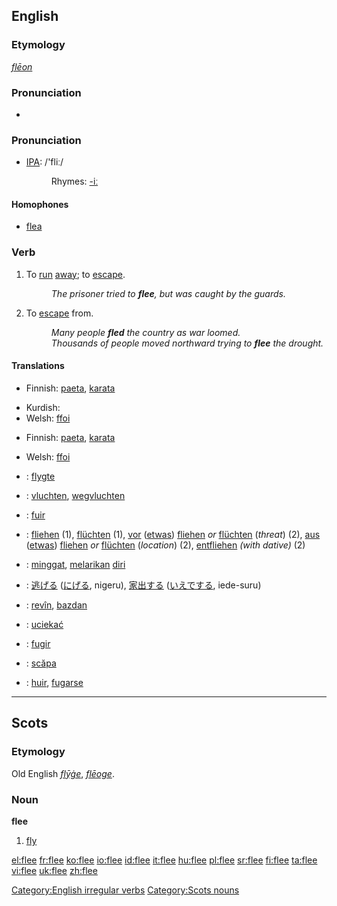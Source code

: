 ==English==
===Etymology===
{{OE.}} ''[[flēon]]''

===Pronunciation===
*{{audio|en-us-flee.ogg|Audio (US)}}


=== Pronunciation ===
*[[w:IPA|IPA]]: /'fliː/
*:Rhymes: [[Rhymes:English:-iː|-iː]]

====Homophones====
*[[flea]]

=== Verb ===
[[Category:English irregular verbs]]
{{en-verb|flees|fleeing|fled|fled}}

# {{intransitive}} To [[run]] [[away]]; to [[escape]].
#:''The prisoner tried to '''flee''', but was caught by the guards.''
# {{transitive}} To [[escape]] from.
#:''Many people '''fled''' the country as war loomed.''
#:''Thousands of people moved northward trying to '''flee''' the drought.''

====Translations====
{{trans-top|to run away; to escape}}
*Finnish: [[paeta]], [[karata]]
{{trans-mid}}
*Kurdish: {{KUchar|[[هه‌ڵاتن]]}}
*Welsh: [[ffoi]]
{{trans-bottom}}

{{trans-top|to escape from}}
*Finnish: [[paeta]], [[karata]]
{{trans-mid}}
*Welsh: [[ffoi]]
{{trans-bottom}}

{{checktrans-top}}
*{{ttbc|Danish}}: [[flygte]]
*{{ttbc|Dutch}}: [[vluchten]], [[wegvluchten]]
*{{ttbc|French}}: [[fuir]]
*{{ttbc|German}}: [[fliehen]] (1), [[flüchten]] (1), [[vor]] ([[etwas]]) [[fliehen]] ''or'' [[flüchten]] (''threat'') (2), [[aus]] ([[etwas]]) [[fliehen]] ''or'' [[flüchten]] (''location'') (2), [[entfliehen]] ''(with dative)'' (2)
*{{ttbc|Indonesian}}: [[minggat]], [[lari|melarikan]] [[diri]]
{{checktrans-mid}}
*{{ttbc|Japanese}}: [[逃げる]] ([[にげる]], nigeru), [[家出]]する ([[いえで]]する, iede-suru)
*{{ttbc|Kurdish}}: [[revîn]], [[bazdan]]
*{{ttbc|Polish}}: [[uciekać]]
*{{ttbc|Portuguese}}: [[fugir]]
*{{ttbc|Romanian}}: [[scăpa]]
*{{ttbc|Spanish}}: [[huir]], [[fugarse]]
{{checktrans-bottom}}

----

==Scots==
===Etymology===
Old English ''[[flyge|flȳġe]]'', ''[[fleoge|flēoge]]''.

===Noun===
'''flee'''

# [[fly]]

[[Category:Scots nouns]]

[[el:flee]]
[[fr:flee]]
[[ko:flee]]
[[io:flee]]
[[id:flee]]
[[it:flee]]
[[hu:flee]]
[[pl:flee]]
[[sr:flee]]
[[fi:flee]]
[[ta:flee]]
[[vi:flee]]
[[uk:flee]]
[[zh:flee]]